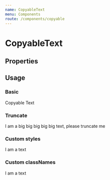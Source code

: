 ```yaml
---
name: CopyableText
menu: Components
route: /components/copyable
---
```




# CopyableText

## Properties

<Props of={CopyableText} />

## Usage

### Basic

<Playground>
  <CopyableText>Copyable Text</CopyableText>
</Playground>

### Truncate

<Playground>
  <CopyableText id="copyable" truncate>I am a big big big big big text, please truncate me</CopyableText>
</Playground>

### Custom styles

<Playground>
  <CopyableText id="copyable" textStyle={{color: "red"}} buttonStyle={{width: "2.8rem", height: "2.8rem"}}>I am a text</CopyableText>
</Playground>

### Custom classNames

<Playground>
  <CopyableText id="copyable" textClassName={styles.copyableTextText} buttonClassName={styles.copyableTextButton}>I am a text</CopyableText>
</Playground>
